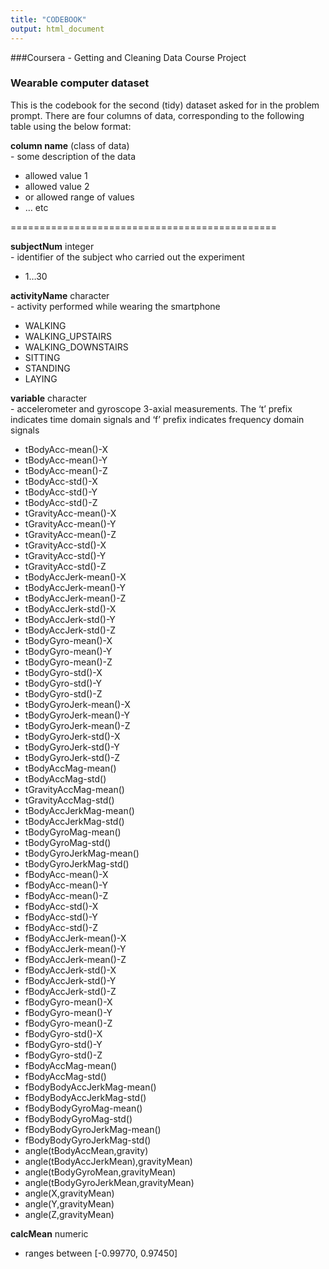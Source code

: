 ```yaml
---
title: "CODEBOOK"
output: html_document
---
```

###Coursera - Getting and Cleaning Data Course Project

### Wearable computer dataset
This is the codebook for the second (tidy) dataset asked for in the problem 
prompt. There are four columns of data, corresponding to the following table
using the below format:

**column name**  (class of data)  
- some description of the data
<ul>
    <li>allowed value 1
    <li>allowed value 2
    <li>or allowed range of values
    <li>... etc
</ul>

==============================================

**subjectNum** integer  
- identifier of the subject who carried out the experiment  
<ul>
    <li>1...30	
</ul>

**activityName** character  
- activity performed while wearing the smartphone  
<ul>
    <li>WALKING
    <li>WALKING_UPSTAIRS  
    <li>WALKING_DOWNSTAIRS  
    <li>SITTING 
    <li>STANDING  
    <li>LAYING
</ul>

**variable**  character  
- accelerometer and gyroscope 3-axial measurements. The 't' prefix indicates time domain signals and 'f' prefix indicates frequency domain signals
	<ul>
	<li>tBodyAcc-mean()-X  
	<li>tBodyAcc-mean()-Y  
	<li>tBodyAcc-mean()-Z  
	<li>tBodyAcc-std()-X  
	<li>tBodyAcc-std()-Y  
	<li>tBodyAcc-std()-Z  
	<li>tGravityAcc-mean()-X  
	<li>tGravityAcc-mean()-Y  
	<li>tGravityAcc-mean()-Z  
	<li>tGravityAcc-std()-X  
	<li>tGravityAcc-std()-Y  
	<li>tGravityAcc-std()-Z  
	<li>tBodyAccJerk-mean()-X  
	<li>tBodyAccJerk-mean()-Y  
	<li>tBodyAccJerk-mean()-Z  
	<li>tBodyAccJerk-std()-X  
	<li>tBodyAccJerk-std()-Y  
	<li>tBodyAccJerk-std()-Z  
	<li>tBodyGyro-mean()-X  
	<li>tBodyGyro-mean()-Y  
	<li>tBodyGyro-mean()-Z  
	<li>tBodyGyro-std()-X  
	<li>tBodyGyro-std()-Y  
	<li>tBodyGyro-std()-Z  
	<li>tBodyGyroJerk-mean()-X  
	<li>tBodyGyroJerk-mean()-Y  
	<li>tBodyGyroJerk-mean()-Z  
	<li>tBodyGyroJerk-std()-X  
	<li>tBodyGyroJerk-std()-Y  
	<li>tBodyGyroJerk-std()-Z  
	<li>tBodyAccMag-mean()  
	<li>tBodyAccMag-std()  
	<li>tGravityAccMag-mean()   
	<li>tGravityAccMag-std()  
	<li>tBodyAccJerkMag-mean()  
	<li>tBodyAccJerkMag-std()  
	<li>tBodyGyroMag-mean()  
	<li>tBodyGyroMag-std()  
	<li>tBodyGyroJerkMag-mean()  
	<li>tBodyGyroJerkMag-std()  
	<li>fBodyAcc-mean()-X  
	<li>fBodyAcc-mean()-Y  
	<li>fBodyAcc-mean()-Z  
	<li>fBodyAcc-std()-X  
	<li>fBodyAcc-std()-Y  
	<li>fBodyAcc-std()-Z  
	<li>fBodyAccJerk-mean()-X  
	<li>fBodyAccJerk-mean()-Y  
	<li>fBodyAccJerk-mean()-Z  
	<li>fBodyAccJerk-std()-X  
	<li>fBodyAccJerk-std()-Y  
	<li>fBodyAccJerk-std()-Z  
	<li>fBodyGyro-mean()-X  
	<li>fBodyGyro-mean()-Y  
	<li>fBodyGyro-mean()-Z  
	<li>fBodyGyro-std()-X  
	<li>fBodyGyro-std()-Y  
	<li>fBodyGyro-std()-Z  
	<li>fBodyAccMag-mean()  
	<li>fBodyAccMag-std()  
	<li>fBodyBodyAccJerkMag-mean()  
	<li>fBodyBodyAccJerkMag-std()  
	<li>fBodyBodyGyroMag-mean()  
	<li>fBodyBodyGyroMag-std()  
	<li>fBodyBodyGyroJerkMag-mean()  
	<li>fBodyBodyGyroJerkMag-std()  
	<li>angle(tBodyAccMean,gravity)  
	<li>angle(tBodyAccJerkMean),gravityMean)    
	<li>angle(tBodyGyroMean,gravityMean)    
	<li>angle(tBodyGyroJerkMean,gravityMean)  
	<li>angle(X,gravityMean)  
	<li>angle(Y,gravityMean)  
	<li>angle(Z,gravityMean)  
	</ul>
		
**calcMean**	numeric
	<ul>
	<li>ranges between [-0.99770, 0.97450]
	</ul>
